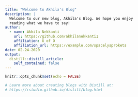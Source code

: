 ```yaml
---
title: "Welcome to Akhila's Blog"
description: |
  Welcome to our new blog, Akhila's Blog. We hope you enjoy 
  reading what we have to say!
author:
  - name: Akhila Nekkanti
    url: https://github.com/akhilanekkanti1
    affiliation: U of O
    affiliation_url: https://example.com/spacelysprokets
date: 02-24-2020
output:
  distill::distill_article:
    self_contained: false
---
```


```r
knitr::opts_chunk$set(echo = FALSE)

# Learn more about creating blogs with Distill at:
# https://rstudio.github.io/distill/blog.html

```



